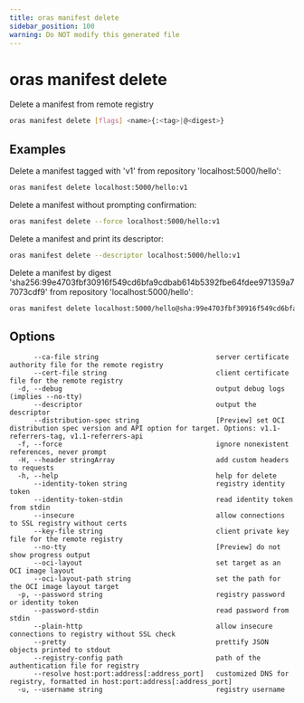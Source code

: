 ```yaml
---
title: oras manifest delete
sidebar_position: 100
warning: Do NOT modify this generated file
---
```


# oras manifest delete

Delete a manifest from remote registry

```bash
oras manifest delete [flags] <name>{:<tag>|@<digest>}
```

## Examples

Delete a manifest tagged with 'v1' from repository 'localhost:5000/hello':

```bash
oras manifest delete localhost:5000/hello:v1
```

Delete a manifest without prompting confirmation:

```bash
oras manifest delete --force localhost:5000/hello:v1
```

Delete a manifest and print its descriptor:

```bash
oras manifest delete --descriptor localhost:5000/hello:v1
```

Delete a manifest by digest 'sha256:99e4703fbf30916f549cd6bfa9cdbab614b5392fbe64fdee971359a77073cdf9' from repository 'localhost:5000/hello':

```bash
oras manifest delete localhost:5000/hello@sha:99e4703fbf30916f549cd6bfa9cdbab614b5392fbe64fdee971359a77073cdf9
```

## Options

```
      --ca-file string                             server certificate authority file for the remote registry
      --cert-file string                           client certificate file for the remote registry
  -d, --debug                                      output debug logs (implies --no-tty)
      --descriptor                                 output the descriptor
      --distribution-spec string                   [Preview] set OCI distribution spec version and API option for target. Options: v1.1-referrers-tag, v1.1-referrers-api
  -f, --force                                      ignore nonexistent references, never prompt
  -H, --header stringArray                         add custom headers to requests
  -h, --help                                       help for delete
      --identity-token string                      registry identity token
      --identity-token-stdin                       read identity token from stdin
      --insecure                                   allow connections to SSL registry without certs
      --key-file string                            client private key file for the remote registry
      --no-tty                                     [Preview] do not show progress output
      --oci-layout                                 set target as an OCI image layout
      --oci-layout-path string                     set the path for the OCI image layout target
  -p, --password string                            registry password or identity token
      --password-stdin                             read password from stdin
      --plain-http                                 allow insecure connections to registry without SSL check
      --pretty                                     prettify JSON objects printed to stdout
      --registry-config path                       path of the authentication file for registry
      --resolve host:port:address[:address_port]   customized DNS for registry, formatted in host:port:address[:address_port]
  -u, --username string                            registry username
```
